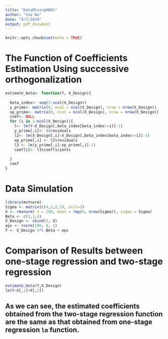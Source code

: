 ```yaml
---
title: "DataMiningHW01"
author: "Xue Wu"
date: "9/7/2020"
output: pdf_document
---
```


```r
knitr::opts_chunk$set(echo = TRUE)
```

# The Function of Coefficients Estimation Using successive orthogonalization
```r
estimate_beta<- function(Y, X_Design){
  
  beta_index<- seq(1:ncol(X_Design))
  y_prime<- matrix(0, ncol = ncol(X_Design), nrow = nrow(X_Design))
  xp_prime<- matrix(0, ncol = ncol(X_Design), nrow = nrow(X_Design))
  coef<- NULL
  for (i in 1:ncol(X_Design)){
    l<- lm(Y~X_Design[,beta_index[beta_index!=i]]-1)
    y_prime[,i]<- l$residuals
    l2<- lm(X_Design[,i]~X_Design[,beta_index[beta_index!=i]]-1)
    xp_prime[,i] <- l2$residuals
    l3 <- lm(y_prime[,i]~xp_prime[,i]-1)
    coef[i]<- l3$coefficients
    
  }
  coef
}
```

# Data Simulation
```r
library(mvtnorm)
Sigma <- matrix(c(4,2,2,3), ncol=2)
X <- rmvnorm( n = 100, mean = rep(0, nrow(Sigma)), sigma = Sigma)
Beta <- c(2,3,4)
X_Design <- cbind(1, X)
eps <- rnorm(100, 0, 1)
Y <- X_Design %*% Beta + eps
```

# Comparison of Results between one-stage regression and two-stage regression
```r
estimate_beta(Y,X_Design)
lm(Y~X[,1]+X[,2])

```
## As we can see, the estimated coefficients obtained from the two-stage regression function are the same as that obtained from one-stage regression `lm` function. 